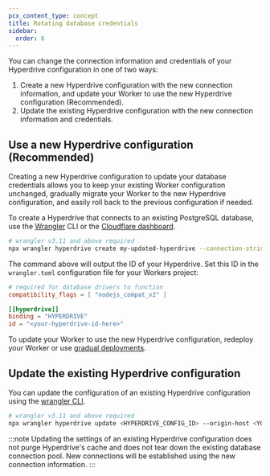 ```yaml
---
pcx_content_type: concept
title: Rotating database credentials
sidebar:
  order: 8
---
```



You can change the connection information and credentials of your Hyperdrive configuration in one of two ways:

1. Create a new Hyperdrive configuration with the new connection information, and update your Worker to use the new Hyperdrive configuration (Recommended).
2. Update the existing Hyperdrive configuration with the new connection information and credentials.

## Use a new Hyperdrive configuration (Recommended)

Creating a new Hyperdrive configuration to update your database credentials allows you to keep your existing Worker configuration unchanged, gradually migrate your Worker to the new Hyperdrive configuration, and easily roll back to the previous configuration if needed.

To create a Hyperdrive that connects to an existing PostgreSQL database, use the [Wrangler](/workers/wrangler/install-and-update/) CLI or the [Cloudflare dashboard](https://dash.cloudflare.com/?to=/:account/workers-and-pages/hyperdrive).

```sh
# wrangler v3.11 and above required
npx wrangler hyperdrive create my-updated-hyperdrive --connection-string="<YOUR_CONNECTION_STRING>"
```

The command above will output the ID of your Hyperdrive. Set this ID in the `wrangler.toml` configuration file for your Workers project:

```toml
# required for database drivers to function
compatibility_flags = [ "nodejs_compat_v2" ]

[[hyperdrive]]
binding = "HYPERDRIVE"
id = "<your-hyperdrive-id-here>"
```

To update your Worker to use the new Hyperdrive configuration, redeploy your Worker or use [gradual deployments](/workers/configuration/versions-and-deployments/gradual-deployments/).

## Update the existing Hyperdrive configuration

You can update the configuration of an existing Hyperdrive configuration using the [wrangler CLI](/workers/wrangler/install-and-update/).

```sh
# wrangler v3.11 and above required
npx wrangler hyperdrive update <HYPERDRIVE_CONFIG_ID> --origin-host <YOUR_ORIGIN_HOST> --origin-password <YOUR_ORIGIN_PASSWORD> --origin-user <YOUR_ORIGIN_USERNAME> --database <YOUR_DATABASE> --origin-port <YOUR_ORIGIN_PORT>
```

:::note
Updating the settings of an existing Hyperdrive configuration does not purge Hyperdrive's cache and does not tear down the existing database connection pool. New connections will be established using the new connection information.
:::
